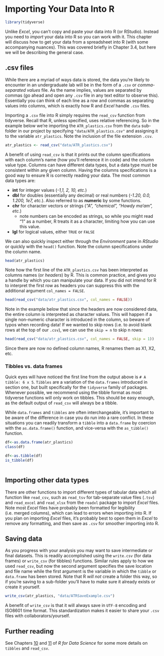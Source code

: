 # Importing Your Data Into R

```r
library(tidyverse)
```


Unlike *Excel*, you can't copy and paste your data into R (or RStudio). Instead you need to *import* your data into R so you can work with it. This chapter will discuss how to get your data from a spreadsheet into R (with some accompanying nuances). This was covered briefly in Chapter 3.4, but here we will be describing the general case.

## .csv files

While there are a myriad of ways data is stored, the data you're likely to encounter in an undergraduate lab will be in the form of a `.csv` or *comma-separated values* file. As the name implies, values are separated by commas (go ahead and open any `.csv` file in any text editor to observe this). Essentially you can think of each line as a row and commas as separating values into columns, which is exactly how R and *Excel* handle `.csv` files. 


Importing a `.csv` file into R simply requires the `read_csv` function from tidyverse. Recall that R, unless specified, uses relative referencing. So in the example below we're importing the `ATR_plastics.csv` from the `data` sub-folder in our project by specifying `"data/ATR_plastics.csv"` and assigning it to the variable `atr_plastics`. Note the inclusion of the file extension `.csv`.

```r

atr_plastics <- read_csv("data/ATR_plastics.csv")
```
A benefit of using `read_csv` is that it prints out the column specifications with each column's name (how you'll reference it in code) and the column value type. Columns can have different data types, but a data type must be consistent within any given column. Having the columns specifications is a good way to ensure R is correctly reading your data. The most common data types are:

  - **int** for integer values (*-1,1, 2, 10, etc.*)
  - **dbl** for doubles (essentially any decimal) or real numbers (*-1.20, 0.0, 1.200, 1e7, etc.*). Also referred to as **numeric** by some functions.
  - **chr** for character vectors or strings (*"A", "chemical", "Howdy ma'am", etc.*)
    - note numbers can be encoded as strings, so while you might read "1" as a number, R treats it as a character, limiting how you can use this value.
  - **lgl** for logical values, either `TRUE` or `FALSE`

We can also quickly inspect either through the *Environment* pane in *RStudio* or quickly with the `head()` function. Note the column specifications under the column name.

```r
head(atr_plastics)
```

Note how the first line of the `ATR_plastics.csv` has been interpreted as columns names (or *headers*) by R. This is common practice, and gives you a handle by which you can manipulate your data. If you did not intend for R to interpret the first row as headers you can suppress this with the additional argument `col_names = FALSE`. 

```r
head(read_csv("data/atr_plastics.csv", col_names = FALSE))
```


Note in the example below that since the headers are now considered data, the entire column is interpreted as character values. This will happen if a single non-numeric character is introduced in the column, so beware of typos when recording data! If we wanted to skip rows (i.e. to avoid blank rows at the top of our `.csv`), we can use the `skip = n` to skip n rows:
```r
head(read_csv("data/atr_plastics.csv", col_names = FALSE, skip = 1))
```
Since there are now no defined column names, R renames them as X1, X2, etc.

### Tibbles vs. data frames

Quick eyes will have noticed the first line from the output above is `# A tibble: 6 x 5`. `Tibbles` are a variation of the `data.frames` introduced in section one, but built specifically for the `tidyverse` family of packages. Whenever possible, we recommend using the tibble format as most tidyverse functions will only work on tibbles. This should be easy enough, as the default output of `read_csv` will always be a tibble.

While `data.frames` and `tibbles` are often interchangeable, it's important to be aware of the difference in case you do run into a rare conflict. In these situations you can readily transform a `tibble` into a `data.frame` by coercion with the `as.data.frame()` function, and vice-versa with the `as_tibble()` function. 

```r
df<-as.data.frame(atr_plastics)
class(df)

df<-as.tibble(df)
is_tibble(df)
  
```


## Importing other data types

There are other functions to import different types of tabular data which all function like `read_csv`, such as `read_tsv` for tab-separate value files (`.tsv`) and `read_excel` and `read_xlsx` from the `readxl` package to import *Excel* files. Note most *Excel* files have probably been formatted for legibility (i.e. merged columns), which can lead to errors when importing into R. If you plan on importing *Excel* files, it's probably best to open them in *Excel* to remove any formatting, and then save as `.csv` for smoother importing into R. 

## Saving data

As you progress with your analysis you may want to save intermediate or final datasets. This is readily accomplished using the `write.csv` (for data frames) or `write_csv` (for tibbles) functions. Similar rules apply to how we used `read_csv`, but now the second argument specifies the save location and file name while the first argument is the variable in which the `tibble` or `data.frame` has been stored. Note that R *will not* create a folder this way, so if you're saving to a sub-folder you'll have to make sure it already exists or create it yourself. 

```r
write_csv(atr_plastics, "data/ATRSaveExample.csv")
```

A benefit of `write_csv` is that it will always save in `UTF-8` encoding and ISO8601 time format. This standardization makes it easier to share your `.csv` files with collaborators/yourself.



## Further reading

See Chapters [10](https://r4ds.had.co.nz/tibbles.html) and [11](https://r4ds.had.co.nz/data-import.html) of *R for Data Science* for some more details on `tibbles` and `read_csv`. 

